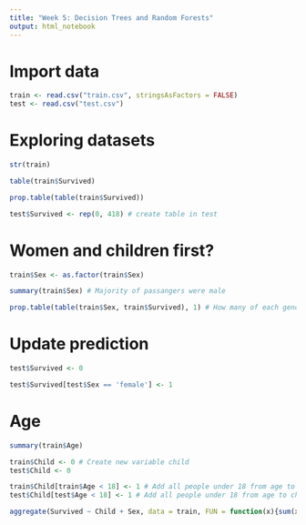 ```yaml
---
title: "Week 5: Decision Trees and Random Forests"
output: html_notebook
---
```


# Import data

```r

train <- read.csv("train.csv", stringsAsFactors = FALSE)
test <- read.csv("test.csv")

```

# Exploring datasets

```r

str(train)

table(train$Survived)

prop.table(table(train$Survived))

test$Survived <- rep(0, 418) # create table in test


```

# Women and children first?

```r

train$Sex <- as.factor(train$Sex)

summary(train$Sex) # Majority of passangers were male

prop.table(table(train$Sex, train$Survived), 1) # How many of each gender survived?


```

# Update prediction

```r
test$Survived <- 0

test$Survived[test$Sex == 'female'] <- 1

```

# Age

```r

summary(train$Age)

train$Child <- 0 # Create new variable child
test$Child <- 0

train$Child[train$Age < 18] <- 1 # Add all people under 18 from age to child
test$Child[test$Age < 18] <- 1 # Add all people under 18 from age to child

aggregate(Survived ~ Child + Sex, data = train, FUN = function(x){sum(x) / length(x)})

```

